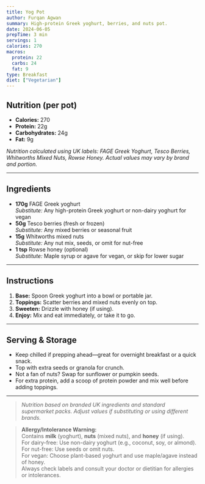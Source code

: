 ```yaml
---
title: Yog Pot
author: Furqan Agwan
summary: High-protein Greek yoghurt, berries, and nuts pot.
date: 2024-06-05
prepTime: 3 min
servings: 1
calories: 270
macros:
  protein: 22
  carbs: 24
  fat: 9
type: Breakfast
diet: ["Vegetarian"]
---
```


## Nutrition (per pot)

- **Calories:** 270  
- **Protein:** 22g  
- **Carbohydrates:** 24g  
- **Fat:** 9g

_Nutrition calculated using UK labels: FAGE Greek Yoghurt, Tesco Berries, Whitworths Mixed Nuts, Rowse Honey. Actual values may vary by brand and portion._

---

## Ingredients

- **170g** FAGE Greek yoghurt  
  _Substitute:_ Any high-protein Greek yoghurt or non-dairy yoghurt for vegan
- **50g** Tesco berries (fresh or frozen)  
  _Substitute:_ Any mixed berries or seasonal fruit
- **15g** Whitworths mixed nuts  
  _Substitute:_ Any nut mix, seeds, or omit for nut-free
- **1 tsp** Rowse honey (optional)  
  _Substitute:_ Maple syrup or agave for vegan, or skip for lower sugar

---

## Instructions

1. **Base:** Spoon Greek yoghurt into a bowl or portable jar.
2. **Toppings:** Scatter berries and mixed nuts evenly on top.
3. **Sweeten:** Drizzle with honey (if using).
4. **Enjoy:** Mix and eat immediately, or take it to go.

---

## Serving & Storage

- Keep chilled if prepping ahead—great for overnight breakfast or a quick snack.
- Top with extra seeds or granola for crunch.
- Not a fan of nuts? Swap for sunflower or pumpkin seeds.
- For extra protein, add a scoop of protein powder and mix well before adding toppings.

---

> _Nutrition based on branded UK ingredients and standard supermarket packs. Adjust values if substituting or using different brands._

> **Allergy/Intolerance Warning:**  
> Contains **milk** (yoghurt), **nuts** (mixed nuts), and **honey** (if using).  
> For dairy-free: Use non-dairy yoghurt (e.g., coconut, soy, or almond).  
> For nut-free: Use seeds or omit nuts.  
> For vegan: Choose plant-based yoghurt and use maple/agave instead of honey.  
> Always check labels and consult your doctor or dietitian for allergies or intolerances.
